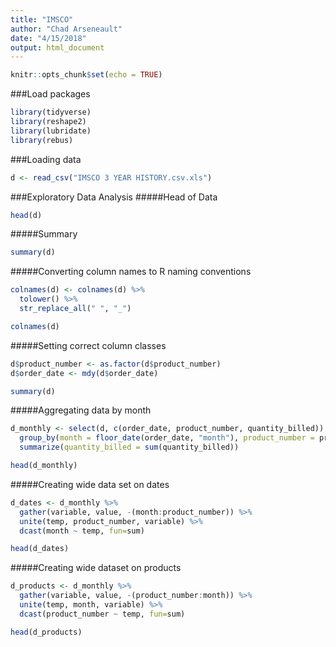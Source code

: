 ```yaml
---
title: "IMSCO"
author: "Chad Arseneault"
date: "4/15/2018"
output: html_document
---
```


```r
knitr::opts_chunk$set(echo = TRUE)
```

###Load packages
```r
library(tidyverse)
library(reshape2)
library(lubridate)
library(rebus)
```

###Loading data
```r
d <- read_csv("IMSCO 3 YEAR HISTORY.csv.xls")
```

###Exploratory Data Analysis
#####Head of Data
```r
head(d)
```

#####Summary
```r
summary(d)
```

#####Converting column names to R naming conventions
```r
colnames(d) <- colnames(d) %>% 
  tolower() %>% 
  str_replace_all(" ", "_")

colnames(d)
```

#####Setting correct column classes
```r
d$product_number <- as.factor(d$product_number)
d$order_date <- mdy(d$order_date)

summary(d)
```

#####Aggregating data by month
```r
d_monthly <- select(d, c(order_date, product_number, quantity_billed)) %>% 
  group_by(month = floor_date(order_date, "month"), product_number = product_number) %>% 
  summarize(quantity_billed = sum(quantity_billed))

head(d_monthly)
```

#####Creating wide data set on dates
```r
d_dates <- d_monthly %>% 
  gather(variable, value, -(month:product_number)) %>%
  unite(temp, product_number, variable) %>%
  dcast(month ~ temp, fun=sum)
```

```r
head(d_dates)
```

#####Creating wide dataset on products
```r
d_products <- d_monthly %>% 
  gather(variable, value, -(product_number:month)) %>%
  unite(temp, month, variable) %>%
  dcast(product_number ~ temp, fun=sum)
```

```r
head(d_products)
```